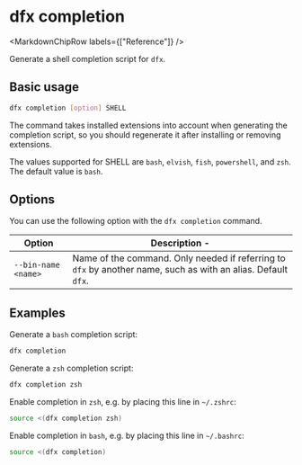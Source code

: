 
# dfx completion

<MarkdownChipRow labels={["Reference"]} />

Generate a shell completion script for `dfx`.

## Basic usage

``` bash
dfx completion [option] SHELL
```

The command takes installed extensions into account when generating the
completion script, so you should regenerate it after installing or removing
extensions.

The values supported for SHELL are `bash`, `elvish`, `fish`, `powershell`,
and `zsh`. The default value is `bash`.

## Options

You can use the following option with the `dfx completion` command.

| Option                | Description                        -|
|-----------------------|-------------------------------------|
| `--bin-name <name>`   | Name of the command. Only needed if referring to `dfx` by another name, such as with an alias. Default `dfx`. |

## Examples

Generate a `bash` completion script:

``` bash
dfx completion
```

Generate a `zsh` completion script:

``` bash
dfx completion zsh
```

Enable completion in `zsh`, e.g. by placing this line in `~/.zshrc`:

```bash
source <(dfx completion zsh)
```

Enable completion in `bash`, e.g. by placing this line in `~/.bashrc`:

```bash
source <(dfx completion)
```
